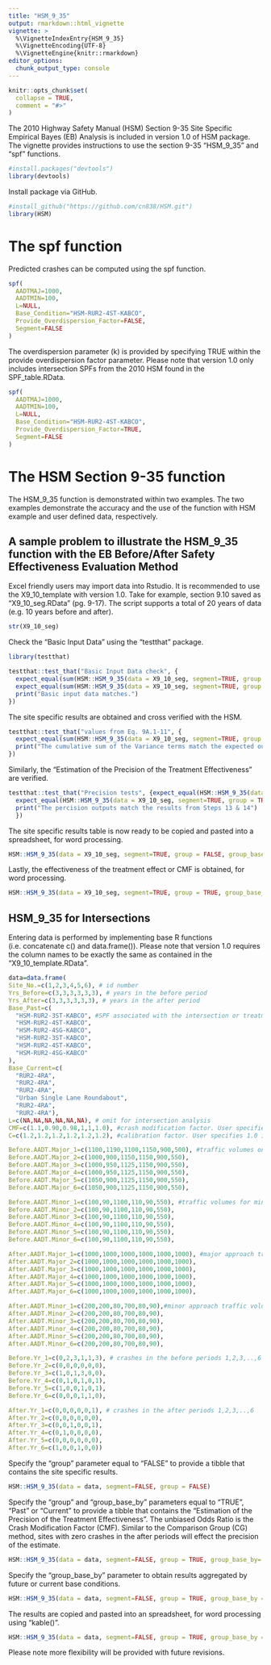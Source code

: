 ```yaml
---
title: "HSM_9_35"
output: rmarkdown::html_vignette
vignette: >
  %\VignetteIndexEntry{HSM_9_35}
  %\VignetteEncoding{UTF-8}
  %\VignetteEngine{knitr::rmarkdown}
editor_options: 
  chunk_output_type: console
---
```


```r
knitr::opts_chunk$set(
  collapse = TRUE,
  comment = "#>"
)
```

The 2010 Highway Safety Manual (HSM) Section 9-35 Site Specific Empirical Bayes (EB) Analysis is included in version 1.0 of HSM package. The vignette provides instructions to use the section 9-35 "HSM_9_35" and "spf" functions.

```r
#install.packages("devtools")	
library(devtools)
```

Install package via GitHub.
```r
#install_github("https://github.com/cn838/HSM.git")
library(HSM)
```

# The spf function
Predicted crashes can be computed using the spf function. 
```r
spf(
  AADTMAJ=1000,
  AADTMIN=100,
  L=NULL,
  Base_Condition="HSM-RUR2-4ST-KABCO",
  Provide_Overdispersion_Factor=FALSE,
  Segment=FALSE
)
```

The overdispersion parameter (k) is provided by specifying TRUE within the provide overdispersion factor parameter.  Please note that version 1.0 only includes intersection SPFs from the 2010 HSM found in the SPF_table.RData. 
```r
spf(
  AADTMAJ=1000,
  AADTMIN=100,
  L=NULL,
  Base_Condition="HSM-RUR2-4ST-KABCO",
  Provide_Overdispersion_Factor=TRUE,
  Segment=FALSE
)
```
# The HSM Section 9-35 function

The HSM_9_35 function is demonstrated within two examples.  The two examples demonstrate the accuracy and the use of the function with HSM example and user defined data, respectively. 

## A sample problem to illustrate the HSM_9_35 function with the EB Before/After Safety Effectiveness Evaluation Method

Excel friendly users may import data into Rstudio. It is recommended to use the X9_10_template with version 1.0. Take for example, section 9.10  saved as "X9_10_seg.RData" (pg. 9-17). The script supports a total of 20 years of data (e.g. 10 years before and after).

```r
str(X9_10_seg) 
```

Check the "Basic Input Data" using the "testthat" package.
```r
library(testthat)

testthat::test_that("Basic Input Data check", {
  expect_equal(sum(HSM::HSM_9_35(data = X9_10_seg, segment=TRUE, group = FALSE, group_base_by = "Past")[[9]]), 122)
  expect_equal(sum(HSM::HSM_9_35(data = X9_10_seg, segment=TRUE, group = FALSE, group_base_by = "Past")[["Observed Crashes in the After Period"]]), 30)
  print("Basic input data matches.")
})

```

The site specific results are obtained and cross verified with the HSM.
```r
testthat::test_that("values from Eq. 9A.1-11", {
  expect_equal(sum(HSM::HSM_9_35(data = X9_10_seg, segment=TRUE, group = FALSE, group_base_by = "Past" )[["Variance (9A.1-11)"]]), 11.161 )
  print("The cumulative sum of the Variance terms match the expected output")
})

```

Similarly, the "Estimation of the Precision of the Treatment Effectiveness" are verified.
```r
testthat::test_that("Precision tests", {expect_equal(HSM::HSM_9_35(data = X9_10_seg, segment=TRUE, group = TRUE, group_base_by = "Past")[["Standard Error of Safety Effectiveness (9A.1-13)"]], 13.882)
  expect_equal(HSM::HSM_9_35(data = X9_10_seg, segment=TRUE, group = TRUE, group_base_by = "Past")[["Test Statistic (Step 14)"]], 2.194)
  print("The percision outputs match the results from Steps 13 & 14")
  })
```

The site specific results table is now ready to be copied and pasted into a spreadsheet, for word processing. 
```r
HSM::HSM_9_35(data = X9_10_seg, segment=TRUE, group = FALSE, group_base_by = "Past") %>% knitr::kable(digits = 3, format.args = list(decimal.mark = ".", big.mark = ","), align= 'c', caption = "Example 9.10 Emperical Bayes Total Crash Pooled Results ")
```

Lastly, the effectiveness of the treatment effect or CMF is obtained, for word processing.
```r
HSM::HSM_9_35(data = X9_10_seg, segment=TRUE, group = TRUE, group_base_by = "Past") %>% knitr::kable(digits = 3, format.args = list(decimal.mark = ".", big.mark = ","), align= 'c', caption = "Example 9.10 Emperical Bayes Total Crash Pooled Results ")
```

## HSM_9_35 for Intersections
Entering data is performed by implementing base R functions (i.e. concatenate c() and data.frame()).  Please note that version 1.0 requires the column names to be exactly the same as contained in the "X9_10_template.RData". 
```r
data=data.frame(
Site_No.=c(1,2,3,4,5,6), # id number 
Yrs_Before=c(3,3,3,3,3,3), # years in the before period
Yrs_After=c(3,3,3,3,3,3), # years in the after period
Base_Past=c(
  "HSM-RUR2-3ST-KABCO",	#SPF associated with the intersection or treatment for KABCO or KABC crash types.
  "HSM-RUR2-4ST-KABCO", 
  "HSM-RUR2-4SG-KABCO",
  "HSM-RUR2-3ST-KABCO",	
  "HSM-RUR2-4ST-KABCO",
  "HSM-RUR2-4SG-KABCO"
),
Base_Current=c(
  "RUR2-4RA",
  "RUR2-4RA",
  "RUR2-4RA",
  "Urban Single Lane Roundabout",
  "RUR2-4RA",
  "RUR2-4RA"),
L=c(NA,NA,NA,NA,NA,NA), # omit for intersection analysis
CMF=c(1.1,0.90,0.98,1,1,1.0), #crash modification factor. User specifies 1.0 if none was used.
C=c(1.2,1.2,1.2,1.2,1.2,1.2), #calibration factor. User specifies 1.0 if none was used.

Before.AADT.Major_1=c(1100,1190,1100,1150,900,500), #traffic volumes on the major approach during year one for site one ect.
Before.AADT.Major_2=c(1000,900,1150,1150,900,550),
Before.AADT.Major_3=c(1000,950,1125,1150,900,550),
Before.AADT.Major_4=c(1000,950,1125,1150,900,550),
Before.AADT.Major_5=c(1050,900,1125,1150,900,550),
Before.AADT.Major_6=c(1050,900,1125,1150,900,550),

Before.AADT.Minor_1=c(100,90,1100,110,90,550), #traffic volumes for minor approaches
Before.AADT.Minor_2=c(100,90,1100,110,90,550),
Before.AADT.Minor_3=c(100,90,1100,110,90,550),
Before.AADT.Minor_4=c(100,90,1100,110,90,550),
Before.AADT.Minor_5=c(100,90,1100,110,90,550),
Before.AADT.Minor_6=c(100,90,1100,110,90,550),

After.AADT.Major_1=c(1000,1000,1000,1000,1000,1000), #major approach traffic volumes in the after period 
After.AADT.Major_2=c(1000,1000,1000,1000,1000,1000),
After.AADT.Major_3=c(1000,1000,1000,1000,1000,1000),
After.AADT.Major_4=c(1000,1000,1000,1000,1000,1000),
After.AADT.Major_5=c(1000,1000,1000,1000,1000,1000),
After.AADT.Major_6=c(1000,1000,1000,1000,1000,1000),

After.AADT.Minor_1=c(200,200,80,700,80,90),#minor approach traffic volumes in the after period 
After.AADT.Minor_2=c(200,200,80,700,80,90),
After.AADT.Minor_3=c(200,200,80,700,80,90),
After.AADT.Minor_4=c(200,200,80,700,80,90),
After.AADT.Minor_5=c(200,200,80,700,80,90),
After.AADT.Minor_6=c(200,200,80,700,80,90),

Before.Yr_1=c(0,2,3,1,1,3), # crashes in the before periods 1,2,3,..,6
Before.Yr_2=c(0,0,0,0,0,0),
Before.Yr_3=c(1,0,1,3,0,0),
Before.Yr_4=c(0,1,0,1,0,1),
Before.Yr_5=c(1,0,0,1,0,1),
Before.Yr_6=c(0,0,0,1,1,0),

After.Yr_1=c(0,0,0,0,0,1), # crashes in the after periods 1,2,3,..,6
After.Yr_2=c(0,0,0,0,0,0),
After.Yr_3=c(0,0,1,0,0,1),
After.Yr_4=c(0,1,0,0,0,0),
After.Yr_5=c(0,0,0,0,0,0),
After.Yr_6=c(1,0,0,1,0,0))
```
Specify the "group" parameter equal to "FALSE" to provide a  tibble that contains the site specific results. 
```r
HSM::HSM_9_35(data = data, segment=FALSE, group = FALSE)
```
Specify the "group" and "group_base_by" parameters equal to "TRUE", "Past" or "Current" to provide a tibble that contains the "Estimation of the Precision of the Treatment Effectiveness". The unbiased Odds Ratio is the Crash Modification Factor (CMF). Similar to the Comparison Group (CG) method, sites with zero crashes in the after periods will effect the precision of the estimate.  
```r
HSM::HSM_9_35(data = data, segment=FALSE, group = TRUE, group_base_by= "Past")
```

Specify the "group_base_by" parameter to obtain results aggregated by future or current base conditions.   
```r
HSM::HSM_9_35(data = data, segment=FALSE, group = TRUE, group_base_by = "Current") 
```

The results are copied and pasted into an spreadsheet, for word processing using "kable()".
```r
HSM::HSM_9_35(data = data, segment=FALSE, group = TRUE, group_base_by = "Current" ) %>% knitr::kable(digits = 3, format.args = list(decimal.mark = ".", big.mark = ","), align= 'c', caption = "Table 1: Estimation of the Precision of the Treatment Effectiveness")
```
Please note more flexibility will be provided with future revisions.
